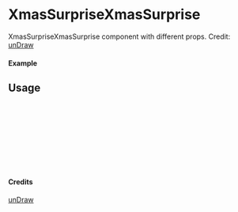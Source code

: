
<Meta of={XmasSurpriseXmasSurprise} title="unDraw/XmasSurpriseXmasSurprise" />

# XmasSurpriseXmasSurprise

XmasSurpriseXmasSurprise component with different props.
Credit: [unDraw](https://undraw.co/illustrations)

#### Example

<Canvas of={XmasSurpriseXmasSurprise.Primary} />

## Usage

```ts
import { XmasSurpriseXmasSurprise } from "yadl-ui";

const Example = () => {
  return (
      <XmasSurpriseXmasSurprise />
  );
};

export default Example;
```

#### Credits
[unDraw](https://undraw.co/illustrations)
